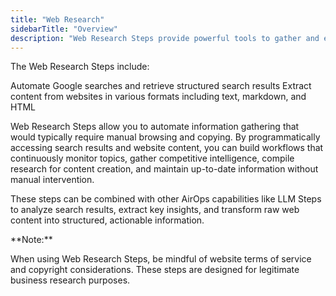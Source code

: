```yaml
---
title: "Web Research"
sidebarTitle: "Overview"
description: "Web Research Steps provide powerful tools to gather and extract information from across the internet. These capabilities form the foundation for data-driven content creation, market research, and competitive analysis in your workflows."
---
```


The Web Research Steps include:

<Columns cols={2}>
<Card title="Google Search" icon="google" href="/building-workflows/workflow-steps/web-research/google-search">
Automate Google searches and retrieve structured search results
</Card>
<Card title="Web Page Scrape" icon="browser" href="/building-workflows/workflow-steps/web-research/web-page-scrape">
Extract content from websites in various formats including text, markdown, and HTML
</Card>
</Columns>

Web Research Steps allow you to automate information gathering that would typically require manual browsing and copying. By programmatically accessing search results and website content, you can build workflows that continuously monitor topics, gather competitive intelligence, compile research for content creation, and maintain up-to-date information without manual intervention.

These steps can be combined with other AirOps capabilities like LLM Steps to analyze search results, extract key insights, and transform raw web content into structured, actionable information.

<Info>
**Note:**

When using Web Research Steps, be mindful of website terms of service and copyright considerations. These steps are designed for legitimate business research purposes.
</Info>
